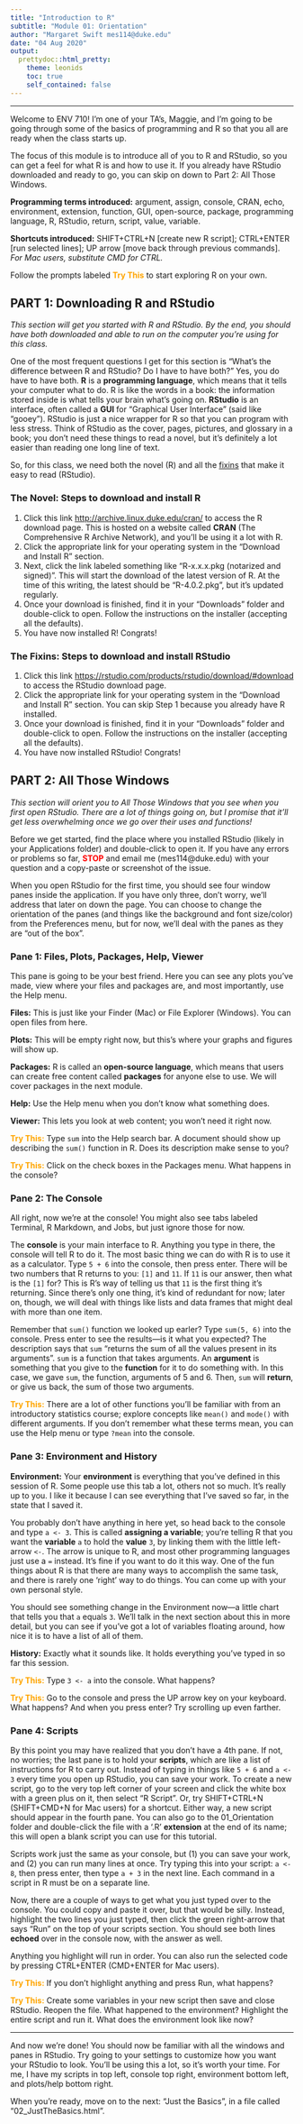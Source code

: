 ```yaml
---
title: "Introduction to R"
subtitle: "Module 01: Orientation"
author: "Margaret Swift mes114@duke.edu"
date: "04 Aug 2020"
output:
  prettydoc::html_pretty:
    theme: leonids
    toc: true
    self_contained: false
---
```

***

Welcome to ENV 710! I'm one of your TA's, Maggie, and I'm 
going to be going through some of the basics of programming and R so that you
all are ready when the class starts up.

The focus of this module is to introduce all of you to R and RStudio, so you 
can get a feel for what R is and how to use it. If you already have RStudio
downloaded and ready to go, you can skip on down to Part 2: All Those Windows.

**Programming terms introduced:** argument, assign, console, CRAN, echo, environment, extension, function, GUI, open-source, package, programming language, R, RStudio, return, script, value, variable.

**Shortcuts introduced:**
SHIFT+CTRL+N [create new R script]; CTRL+ENTER [run selected lines]; UP arrow [move back through previous commands]. *For Mac users, substitute CMD for CTRL.*

Follow the prompts labeled <span style="color:orange">**Try This**</span> to start exploring R on your own.

## PART 1: Downloading R and RStudio
*This section will get you started with R and RStudio. By the end, you should
have both downloaded and able to run on the computer you're using for this
class.*

One of the most frequent questions I get for this section is "What's the difference
 between R and RStudio? Do I have to have both?" Yes, you do have to have both. 
 **R** is a **programming language**, which means that it tells your computer what to do.
 R is like the words in a book: the information stored inside is what tells your brain
 what's going on. **RStudio** is an interface, often called a **GUI** for "Graphical User
 Interface" (said like "gooey"). RStudio is just a nice wrapper for R so that you can program with less
 stress. Think of RStudio as the cover, pages, pictures, and glossary in a book; you don't need
 these things to read a novel, but it's definitely a lot easier than reading one long
 line of text.
 
 So, for this class, we need both the novel (R) and all the [fixins](https://www.quora.com/What-is-the-meaning-of-the-phrase-with-all-the-fixins) that make it easy to read (RStudio).

### The Novel: Steps to download and install R

1. Click this link <http://archive.linux.duke.edu/cran/> to access the R download page. This is hosted on a website called **CRAN** (The Comprehensive R Archive Network), and you'll be using it a lot with R.
2. Click the appropriate link for your operating system in the "Download and Install R" section.
3. Next, click the link labeled something like "R-x.x.x.pkg (notarized and signed)". This will start the download of the latest version of R. At the time of this writing, the latest should be "R-4.0.2.pkg", but it's updated regularly.
4. Once your download is finished, find it in your "Downloads" folder and double-click to open. Follow the instructions on the installer (accepting all the defaults).
5. You have now installed R! Congrats!

### The Fixins: Steps to download and install RStudio

1. Click this link <https://rstudio.com/products/rstudio/download/#download> to access the RStudio download page.
2. Click the appropriate link for your operating system in the "Download and Install R" section. You can skip Step 1 because you already have R installed.
3. Once your download is finished, find it in your "Downloads" folder and double-click to open. Follow the instructions on the installer (accepting all the defaults).
5. You have now installed RStudio! Congrats!


## PART 2: All Those Windows
*This section will orient you to All Those Windows that you see when you first
open RStudio. There are a lot of things going on, but I promise that it'll get
less overwhelming once we go over their uses and functions!*

Before we get started, find the place where you installed RStudio (likely in your Applications folder)
 and double-click to open it. If you have any errors or problems so far, <span style="color:red; font-weight:bold">STOP</span> and email me (mes114@duke.edu)
 with your question and a copy-paste or screenshot of the issue.
 
When you open RStudio for the first time, you should see four window panes inside
 the application. If you have only three, don't worry, we'll address that later on down the page. You can choose to change the orientation of the panes (and things like
 the background and font size/color) from the Preferences menu, but for now, we'll deal 
 with the panes as they are "out of the box".
 
### Pane 1: Files, Plots, Packages, Help, Viewer
This pane is going to be your best friend. Here you can see any plots you've made, view
where your files and packages are, and most importantly, use the Help menu. 

**Files:** This is just like your Finder (Mac) or File Explorer (Windows). You can open files from here.

**Plots:** This will be empty right now, but this's where your graphs and figures will show up.

**Packages:** R is called an **open-source language**, which means that users can create free content called **packages** for anyone else to use. We will cover packages in the next module.

**Help:** Use the Help menu when you don't know what something does. 

**Viewer:** This lets you look at web content; you won't need it right now.

<span style="color:orange">**Try This:**</span> Type `sum` into the Help search bar. A document should show up describing the `sum()` function in R. Does its description make sense to you?

<span style="color:orange">**Try This:**</span> Click on the check boxes in the Packages menu. What happens in the console?

### Pane 2: The Console
All right, now we're at the console! You might also see tabs labeled Terminal, R Markdown, and Jobs, but just ignore those for now.

The **console** is your main interface to R. Anything you type in there, the console will tell R to do it. The most basic thing we can do with R is to use it as a calculator. Type `5 + 6` into the console, then press enter. There will be two numbers that R returns to you: `[1]` and `11`. If `11` is our answer, then what is the `[1]` for? This is R's way of telling us that `11` is the first thing it's returning. Since there's only one thing, it's kind of redundant for now; later on, though, we will deal with things like lists and data frames that might deal with more than one item.

Remember that `sum()` function we looked up earler? Type `sum(5, 6)` into the console. Press enter to see the results---is it what you expected? The description says that `sum` "returns the sum of all the values present in its arguments". `sum` is a function that takes arguments. An **argument** is something that you give to the **function** for it to do something with. In this case, we gave `sum`, the function, arguments of 5 and 6. Then, `sum` will **return**, or give us back, the sum of those two arguments.

<span style="color:orange">**Try This:**</span> There are a lot of other functions you'll be familiar with from an introductory statistics course; explore concepts like `mean()` and `mode()` with different arguments. If you don't remember what these terms mean, you can use the Help menu or type `?mean` into the console.

### Pane 3: Environment and History

**Environment:** Your **environment** is everything that you've defined in this session of R. Some people use this tab a lot, others not so much. It's really up to you. I like it because I can see everything that I've saved so far, in the state that I saved it. 

You probably don't have anything in here yet, so head back to the console and type `a <- 3`. This is called **assigning a variable**; you're telling R that you want the **variable** `a` to hold the **value** `3`, by linking them with the little left-arrow `<-`. The arrow is unique to R, and most other programming languages just use a `=` instead. It's fine if you want to do it this way. One of the fun things about R is that there are many ways to accomplish the same task, and there is rarely one 'right' way to do things. You can come up with your own personal style.

You should see something change in the Environment now---a little chart that tells you that `a` equals `3`. We'll talk in the next section about this in more detail, but you can see if you've got a lot of variables floating around, how nice it is to have a list of all of them. 

**History:** Exactly what it sounds like. It holds everything you've typed in so far this session. 

<span style="color:orange">**Try This:**</span> Type `3 <- a` into the console. What happens?

<span style="color:orange">**Try This:**</span> Go to the console and press the UP arrow key on your keyboard. What happens? And when you press enter? Try scrolling up even farther.


### Pane 4: Scripts
By this point you may have realized that you don't have a 4th pane. If not, no worries; the last pane is to hold your **scripts**, which are like a list of instructions for R to carry out. Instead of typing in things like `5 + 6` and `a <- 3` every time you open up RStudio, you can save your work. To create a new script, go to the very top left corner of your screen and click the white box with a green plus on it, then select "R Script". Or, try SHIFT+CTRL+N (SHIFT+CMD+N for Mac users) for a shortcut. Either way, a new script should appear in the fourth pane. You can also go to the 01_Orientation folder and double-click the file with a '.R' **extension** at the end of its name; this will open a blank script you can use for this tutorial.

Scripts work just the same as your console, but (1) you can save your work, and (2) you can run many lines at once. Try typing this into your script: `a <- 8`, then press enter, then type `a + 3` in the next line. Each command in a script in R must be on a separate line. 

Now, there are a couple of ways to get what you just typed over to the console. You could copy and paste it over, but that would be silly. Instead, highlight the two lines you just typed, then click the green right-arrow that says "Run" on the top of your scripts section. You should see both lines **echoed** over in the console now, with the answer as well.

Anything you highlight will run in order. You can also run the selected code by pressing CTRL+ENTER (CMD+ENTER for Mac users). 

<span style="color:orange">**Try This:**</span> If you don't highlight anything and press Run, what happens?

<span style="color:orange">**Try This:**</span> Create some variables in your new script then save and close RStudio. Reopen the file. What happened to the environment? Highlight the entire script and run it. What does the environment look like now?

***
And now we're done! You should now be familiar with all the windows and panes in RStudio. Try going to your settings to customize how you want your RStudio to look. You'll be using this a lot, so it's worth your time. For me, I have my scripts in top left, console top right, environment bottom left, and plots/help bottom right.

When you're ready, move on to the next: "Just the Basics", in a file called "02_JustTheBasics.html".
